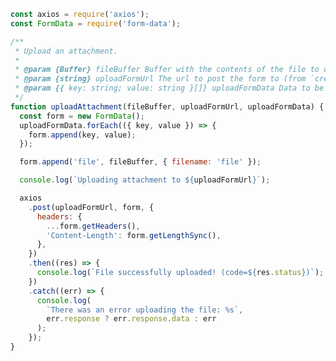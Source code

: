 ```js
const axios = require('axios');
const FormData = require('form-data');

/**
 * Upload an attachment.
 *
 * @param {Buffer} fileBuffer Buffer with the contents of the file to upload
 * @param {string} uploadFormUrl The url to post the form to (from `createAttachmentUploadUrl.attachmentUploadUrl.uploadFormUrl`)
 * @param {{ key: string; value: string }[]} uploadFormData Data to be added to the form along with the file contents (from `createAttachmentUploadUrl.attachmentUploadUrl.uploadFormData`)
 */
function uploadAttachment(fileBuffer, uploadFormUrl, uploadFormData) {
  const form = new FormData();
  uploadFormData.forEach(({ key, value }) => {
    form.append(key, value);
  });

  form.append('file', fileBuffer, { filename: 'file' });

  console.log(`Uploading attachment to ${uploadFormUrl}`);

  axios
    .post(uploadFormUrl, form, {
      headers: {
        ...form.getHeaders(),
        'Content-Length': form.getLengthSync(),
      },
    })
    .then((res) => {
      console.log(`File successfully uploaded! (code=${res.status})`);
    })
    .catch((err) => {
      console.log(
        `There was an error uploading the file: %s`,
        err.response ? err.response.data : err
      );
    });
}
```

